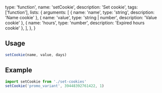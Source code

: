   type: 'function',
  name: 'setCookie',
  description: 'Set cookie',
  tags: ['function'],
  lists: {
    arguments: [
      { name: 'name', type: 'string', description: 'Name cookie' },
      { name: 'value', type: 'string | number', description: 'Value cookie' },
      { name: 'hours', type: 'number', description: 'Expired hours cookie' },
    ],
  },
}

## Usage

```js
setCookie(name, value, days)
```

## Example

```js
import setCookie from './set-cookies'
setCookie('promo_variant', 39448392761422, 1)
```
